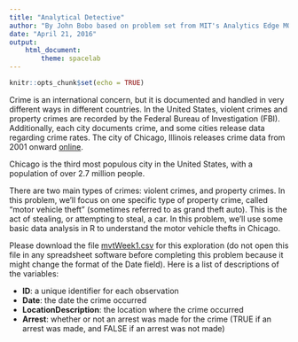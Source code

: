 ```yaml
---
title: "Analytical Detective"
author: "By John Bobo based on problem set from MIT's Analytics Edge MOOC" 
date: "April 21, 2016"
output:
    html_document:
        theme: spacelab
---
```


```r
knitr::opts_chunk$set(echo = TRUE)
```


Crime is an international concern, but it is documented and handled in very different ways in different countries. In the United States, violent crimes and property crimes are recorded by the Federal Bureau of Investigation (FBI).  Additionally, each city documents crime, and some cities release data regarding crime rates. The city of Chicago, Illinois releases crime data from 2001 onward [online](https://data.cityofchicago.org/Public-Safety/Crimes-2001-to-present/ijzp-q8t2).

Chicago is the third most populous city in the United States, with a population of over 2.7 million people.

There are two main types of crimes: violent crimes, and property crimes. In this problem, we'll focus on one specific type of property crime, called "motor vehicle theft" (sometimes referred to as grand theft auto). This is the act of stealing, or attempting to steal, a car. In this problem, we'll use some basic data analysis in R to understand the motor vehicle thefts in Chicago. 

Please download the file [mvtWeek1.csv]( https://d37djvu3ytnwxt.cloudfront.net/asset-v1:MITx+15.071x_3+1T2016+type@asset+block/mvtWeek1.csv) for this exploration (do not open this file in any spreadsheet software before completing this problem because it might change the format of the Date field). Here is a list of descriptions of the variables:

  * **ID**: a unique identifier for each observation  
  * **Date**: the date the crime occurred  
  * **LocationDescription**: the location where the crime occurred  
  * **Arrest**: whether or not an arrest was made for the crime (TRUE if an arrest was made, and FALSE if an arrest was not made)  
